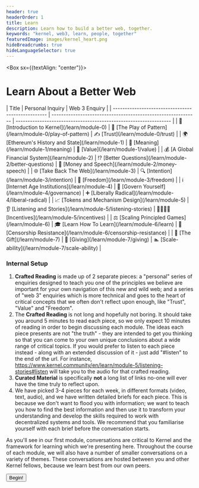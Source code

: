 ```yaml
---
header: true
headerOrder: 1
title: Learn
description: Learn how to build a better web, together.
keywords: "kernel, web3, learn, people, together"
featuredImage: images/kernel_heart.png
hideBreadcrumbs: true
hideLanguageSelector: true
---
```


<Box sx={{textAlign: "center"}}>

# Learn About a Better Web

</Box>
| Title                                              | Personal Inquiry                                              | Web 3 Enquiry                                                      |
| -------------------------------------------------- | ------------------------------------------------------------- | ----------------------------------------------------------------- |
| 🌠 [Introduction to Kernel](/learn/module-0)       | 🌈 [The Play of Pattern](/learn/module-0/play-of-pattern)     | ✍️ [Trust](/learn/module-0/trust)                                 |
| 🌍 [Ethereum's History and State](/learn/module-1) | 🤯 [Meaning](/learn/module-1/meaning)                         | 💯 [Value](/learn/module-1/value)                                 |
| 💰 [A Global Financial System](/learn/module-2)    | ⁉️ [Better Questions](/learn/module-2/better-questions)        | 💸 [Money and Speech](/learn/module-2/money-speech)               |
| 🌐 [Take Back The Web](/learn/module-3)            | 🔍 [Intention](/learn/module-3/intention)                     | 🦄 [Freedom](/learn/module-3/freedom)                             |
| ℹ️ [Internet Age Institutions](/learn/module-4)    | 👑 [Govern Yourself](/learn/module-4/governance)              | ➕ [Liberally Radical](/learn/module-4/liberal-radical)           |
| 📈 [Tokens and Mechanism Design](/learn/module-5)  | 👂 [Listening and Stories](/learn/module-5/listening-stories) | 👨‍👩‍👧‍👦 [Incentives](/learn/module-5/incentives)                       |
| ⚖️ [Scaling Principled Games](/learn/module-6)      | 🎓 [Learn How To Learn](/learn/module-6/learn)                | 👮 [Censorship Resistance](/learn/module-6/censorship-resistance) |
| 🎁 [The Gift](/learn/module-7)                     | 💝 [Giving](/learn/module-7/giving)                           | 🏊 [Scale-ability](/learn/module-7/scale-ability)                 |

### Internal Setup

1. **Crafted Reading** is made up of 2 separate pieces: a "personal" series of enquiries designed to teach you one of the principles we believe are important for your own navigation of this new and wild web; and a series of "web 3" enquiries which is more technical and goes to the heart of critical concepts that we often don't reflect upon enough, like "Trust", "Value" and "Freedom".
2. The **Crafted Reading** is not long and hopefully not boring.
   It should take you around 5 minutes to read each piece, so we only expect 10 minutes of reading in order to begin discussing each module. The ideas each piece presents are not "the truth" - they are intended to get you thinking so that you can come to your own unique conclusions about a wide range of critical topics. If you would prefer to listen to each piece instead - along with an extended discussion of it - just add "#listen" to the end of the url. For instance, https://www.kernel.community/en/learn/module-5/listening-stories#listen will take you to the audio for that crafted reading. 
3. **Curated Material** is specifically **not** a long list of links no-one will ever have the time truly to reflect upon.
4. We have picked 3-4 pieces for each week, in different formats (video, text, audio), and we have written detailed briefs for each piece. This is because we don't want to flood you with information; we want to teach you how to find the best information and then use it to transform your understanding and develop the skills required to work with decentralized systems and tools. We recommend that you familiarise yourself with each brief before the conversation starts.

As you'll see in our first module, conversations are critical to Kernel and the framework for learning which we're presenting here. Throughout the course of each module, we will also have a number of smaller conversations on a variety of themes. These conversations are hosted between you and other Kernel fellows, because we learn best from our own peers.

<Aligner center>
    <Button to='/learn/module-0/'>Begin!</Button>
</Aligner>
